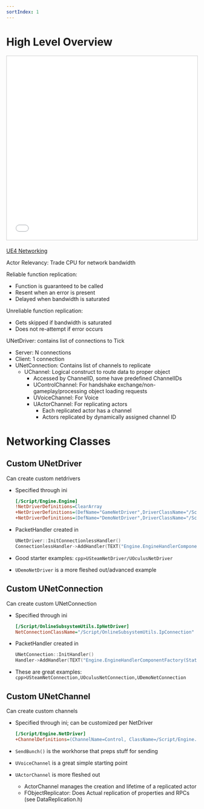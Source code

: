 ```yaml
---
sortIndex: 1
---
```


# High Level Overview

<iframe src="//www.slideshare.net/slideshow/embed_code/key/rOZ78ABPJCoiRs" width="595" height="485" frameborder="0" marginwidth="0" marginheight="0" scrolling="no" style="border:1px solid #CCC; border-width:1px; margin-bottom:5px; max-width: 100%;" allowfullscreen> </iframe>

[UE4 Networking](https://www.slideshare.net/JoeGraf1/ue4-networking)

Actor Relevancy: Trade CPU for network bandwidth

Reliable function replication:

- Function is guaranteed to be called
- Resent when an error is present
- Delayed when bandwidth is saturated

Unreliable function replication:

- Gets skipped if bandwidth is saturated
- Does not re-attempt if error occurs

UNetDriver: contains list of connections to Tick

- Server: N connections
- Client: 1 connection
- UNetConnection: Contains list of channels to replicate
  - UChannel: Logical construct to route data to proper object
    - Accessed by ChannelID, some have predefined ChannelIDs
    - UControlChannel: For handshake exchange/non-gameplay/processing object loading requests
    - UVoiceChannel: For Voice
    - UActorChannel: For replicating actors
      - Each replicated actor has a channel
      - Actors replicated by dynamically assigned channel ID

# Networking Classes

## Custom UNetDriver

Can create custom netdrivers

- Specified through ini

  ```ini
  [/Script/Engine.Engine]
  !NetDriverDefinitions=ClearArray
  +NetDriverDefinitions=(DefName="GameNetDriver",DriverClassName="/Script/BBR.BBNetDriver",DriverClassNameFallback="/Script/OnlineSubsystemUtils.IpNetDriver")
  +NetDriverDefinitions=(DefName="DemoNetDriver",DriverClassName="/Script/Engine.DemoNetDriver",DriverClassNameFallback="/Script/Engine.DemoNetDriver")
  ```

- PacketHandler created in

  ```cpp
  UNetDriver::InitConnectionlessHandler()
  ConnectionlessHandler->AddHandler(TEXT("Engine.EngineHandlerComponentFactory(StatelessConnectHandlerComponent)"), true);
  ```

- Good starter examples: `cpp>USteamNetDriver/UOculusNetDriver`

- `UDemoNetDriver` is a more fleshed out/advanced example

## Custom UNetConnection

Can create custom UNetConnection

- Specified through ini

  ```ini
  [/Script/OnlineSubsystemUtils.IpNetDriver]
  NetConnectionClassName="/Script/OnlineSubsystemUtils.IpConnection"
  ```

- PacketHandler created in

  ```cpp
  UNetConnection::InitHandler()
  Handler->AddHandler(TEXT("Engine.EngineHandlerComponentFactory(StatelessConnectHandlerComponent)"), true);
  ```

- These are great examples: `cpp>USteamNetConnection,UOculusNetConnection,UDemoNetConnection`

## Custom UNetChannel

Can create custom channels

- Specified through ini; can be customized per NetDriver

  ```ini
  [/Script/Engine.NetDriver]
  +ChannelDefinitions=(ChannelName=Control, ClassName=/Script/Engine.ControlChannel, StaticChannelIndex=0, bTickOnCreate=true, bServerOpen=false, bClientOpen=true, bInitialServer=false, bInitialClient=true)
  ```

- `SendBunch()` is the workhorse that preps stuff for sending

- `UVoiceChannel` is a great simple starting point

- `UActorChannel` is more fleshed out
  - ActorChannel manages the creation and lifetime of a replicated actor
  - FObjectReplicator: Does Actual replication of properties and RPCs (see DataReplication.h)

